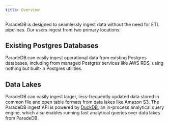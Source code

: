 ```yaml
---
title: Overview
---
```


ParadeDB is designed to seamlessly ingest data without the need for ETL pipelines. Our users ingest from two primary locations:

## Existing Postgres Databases

ParadeDB can easily ingest operational data from existing Postgres databases, including from managed Postgres services like AWS RDS, using nothing but built-in Postgres utilities.

## Data Lakes

ParadeDB can easily ingest larger, less-frequently updated data stored in common file and open table formats from data lakes like Amazon S3. The ParadeDB ingest API is powered by [DuckDB](https://duckdb.org),
an in-process analytical query engine, which also enables running fast analytical queries over data lakes from ParadeDB.

